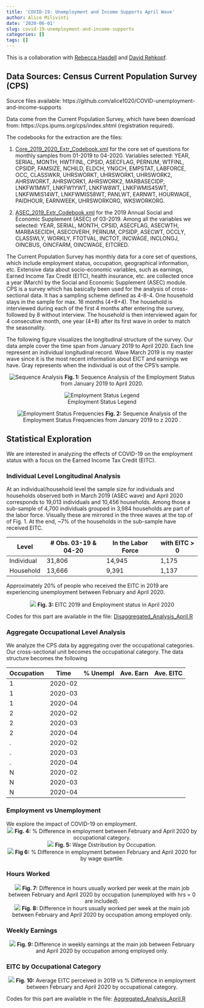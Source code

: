 ```yaml
---
title: 'COVID-19: Unemployment and Income Supports April Wave'
author: Alice Milivinti
date: '2020-06-01'
slug: covid-19-unemployment-and-income-supports
categories: []
tags: []
---
```


This is a collaboration with [Rebecca Hasdell](https://scholar.google.com/citations?user=GP4jjpIAAAAJ&hl=en) and [David Rehkopf](https://scholar.google.com/citations?user=85mEA54AAAAJ&hl=en).

## Data Sources: Census Current Population Survey (CPS)

Source files available: https://github.com/alice1020/COVID-unemployment-and-income-supports

Data come from the Current Population Survey, which have been download from: https://cps.ipums.org/cps/index.shtml (registration required).

The codebooks for the extraction are the files:

1. [Core_2019_2020_Extr_Codebook.xml](https://github.com/alice1020/COVID-unemployment-and-income-supports/blob/master/Core_2019_2020_Extr_Codebook.xml) for the core set of questions for monthly samples from 01-2019 to 04-2020.
Variables selected: YEAR, SERIAL, MONTH, HWTFINL, CPSID, ASECFLAG, PERNUM, WTFINL, CPSIDP, FAMSIZE, NCHILD, ELDCH, YNGCH, EMPSTAT, LABFORCE, OCC, CLASSWKR, UHRSWORKT,  UHRSWORK1, UHRSWORK2, AHRSWORKT, AHRSWORK1, AHRSWORK2, MARBASECIDP, LNKFW1MWT, LNKFW1YWT, LNKFW8WT, LNKFWMIS45WT, LNKFWMIS14WT, LNKFWMIS58WT, PANLWT, EARNWT, HOURWAGE, PAIDHOUR, EARNWEEK, UHRSWORKORG, WKSWORKORG.


2. [ASEC_2019_Extr_Codebook.xml](https://github.com/alice1020/COVID-unemployment-and-income-supports/blob/master/ASEC_2019_Extr_Codebook.xml) for the 2019 Annual Social and Economic Supplement (ASEC) of 03-2019.
Among all the variables we selected: YEAR, SERIAL, MONTH, CPSID, ASECFLAG, ASECWTH, MARBASECIDH, ASECOVERH, PERNUM, CPSIDP, ASECWT, OCCLY, CLASSWLY, WORKLY, FTOTVAL, INCTOT, INCWAGE, INCLONGJ, OINCBUS, OINCFARM, OINCWAGE, EITCRED.
  

The Current Population Survey has monthly data for a core set of questions, which include employment status, occupation, geographical information, etc. Extensive data about socio-economic variables, such as earnings, Earned Income Tax Credit (EITC), health insurance, etc. are collected once a year (March) by the Social and Economic Supplement (ASEC) module.
CPS is a survey which has basically been used for the analysis of cross-sectional data. It has a sampling scheme defined as 4-8-4. One household stays in the sample for max. 16 months (4+8+4). The household is interviewed during each of the first 4 months after entering the survey, followed by 8 without interview. The household is then interviewed again for 4 consecutive month, one year (4+8) after its first wave in order to match the seasonality.

The following figure visualizes the longitudinal structure of the survey. Our data ample cover the time span from January 2019 to April 2020. Each line represent an individual longitudinal record. Wave March 2019 is my master wave since it is the most recent information about EICT and earnings we have. Gray represents when the individual is out of the CPS's sample.

<center>
![Sequence Analysis](/img/COVID-19-EITC/Sequence_Analysis.png)
**Fig. 1:** Sequence Analysis of the Employment Status from January 2019 to April 2020.
</center>

<center>
![Employment Status Legend](/img/COVID-19-EITC/Legend.png)
</center>

<center>
![Employment Status Frequencies](/img/COVID-19-EITC/Sequence_Analysis_Density.png)
**Fig. 2:** Sequence Analysis of the Employment Status Frequencies from January 2019 to z 2020 .
</center>


## Statistical Exploration
We are interested in analyzing the effects of COVID-19 on the employment status with a focus on the Earned Income Tax Credit (EITC). 

### Individual Level Longitudinal Analysis
At an individual/household level the sample size for individuals and households observed both in March 2019 (ASEC wave) and April 2020  corresponds to 19,013 individuals and 10,456 households. Among those a sub-sample of 4,700 individuals grouped in 3,984 households are part of the labor force. Visually these are mirrored in the three waves at the top of of Fig. 1. At the end, ~7% of the households in the sub-sample have received EITC.



|   Level    | # Obs. 03-19 & 04-20 | In the Labor Force | with EITC > 0 |
|------------|----------------------|--------------------|---------------|
| Individual |        31,806        |        14,945      |      1,175    |         
| Household  |        13,666        |         9,391      |      1,137    |

Approximately 20% of people who received the EITC in 2019 are experiencing unemployment between February and April 2020.

<center>
![](/img/COVID-19-EITC/EITC_Emp_Sub_W.png)
**Fig. 3:** EITC 2019 and Employment status in April 2020
</center>


Codes for this part are available in the file: [Disaggregated_Analysis_April.R](https://github.com/alice1020/COVID-unemployment-and-income-supports/blob/master/Disaggregated_Analysis_April.R)


### Aggregate Occupational Level Analysis

We analyze the CPS data by aggregating over the occupational categories. Our cross-sectional unit becomes the occupational category. The data structure becomes the following

| Occupation |   Time  | % Unempl | Ave. Earn | Ave. EITC | 
|------------|---------|--------- |-----------|-----------|
|      1     | 2020-02 |          |           |           |
|      1     | 2020-03 |          |           |           |
|      1     | 2020-04 |          |           |           |
|      2     | 2020-02 |          |           |           |
|      2     | 2020-03 |          |           |           |
|      2     | 2020-04 |          |           |           |
|      .     | 2020-02 |          |           |           |
|      .     | 2020-03 |          |           |           |
|      .     | 2020-04 |          |           |           |
|      N     | 2020-02 |          |           |           |
|      N     | 2020-03 |          |           |           |
|      N     | 2020-04 |          |           |           |


### Employment vs Unemployment

We explore the impact of COVID-19 on employment. 
<center>
![](/img/COVID-19-EITC/Empl_Occ.png)
**Fig. 4:** % Difference in employment between February and April 2020 by occupational category.
</center>

<center>
![](/img/COVID-19-EITC/W_Dist_Rout.png)
**Fig. 5:** Wage Distribution by Occupation.
</center>

<center>
![](/img/COVID-19-EITC/Empl_Rout.png)
**Fig 6:** % Difference in employment between February and April 2020 for by wage quartile. 
</center>

###  Hours Worked

<center>
![](/img/COVID-19-EITC/Hrs_Occ.png)
**Fig. 7:** Difference in hours usually worked per week at the main job between February and April 2020 by occupation (unemployed with hrs = 0 are included).
</center>

<center>
![](/img/COVID-19-EITC/Hrs_Occ_Emp.png)
**Fig. 8:** Difference in hours usually worked per week at the main job between February and April 2020 by occupation among employed only.
</center>

### Weekly Earnings

<center>
![](/img/COVID-19-EITC/Earn_Occ_Emp.png)
**Fig. 9:** Difference in weekly earnings at the main job between February and April 2020 by occupation among employed only.
</center>


### EITC by Occupational Category
  
<center>
![](/img/COVID-19-EITC/EITC_Occ.png)
**Fig. 10:** Average EITC perceived in 2019 vs % Difference in employment between February and April 2020 by occupational category.
</center>

Codes for this part are available in the file: [Aggregated_Analysis_April.R](https://github.com/alice1020/COVID-unemployment-and-income-supports/blob/master/Aggregated_Analysis_April.R)


  


